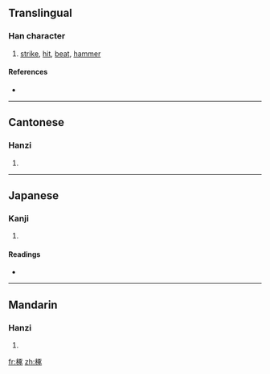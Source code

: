 ==Translingual==

===Han character===
{{Han char|rn=75|rad=木|as=08|sn=12|four=4192<sub>3</sub>|canj=木一尸人 (DMSO)}}

# [[strike]], [[hit]], [[beat]], [[hammer]]

====References====
* {{Han ref|kx=0537.020|dkj=15031|dj=0924.080|hdz=21229.040|uh=6913|ud=26899|bh=D9B8|bd=55736}}

----

==Cantonese==

===Hanzi===
{{yue-hanzi|jyut=|y=deuk3}}

# {{defn|Cantonese|sort=木08}}

----

==Japanese==

===Kanji===
{{ja-kanji|grade=|rs=木08}}

# {{defn|Japanese|sort=木08}}

====Readings====
* {{ja-readings|on=[[たく]] (taku)|kun=[[たたく]] (tataku)}}

----

==Mandarin==

===Hanzi===
{{cmn-hanzi|pin=[[zhuó]] ([[zhuo2]])|wg=cho<sup>2</sup>}}

# {{defn|Mandarin|sort=木08}}

[[fr:椓]]
[[zh:椓]]